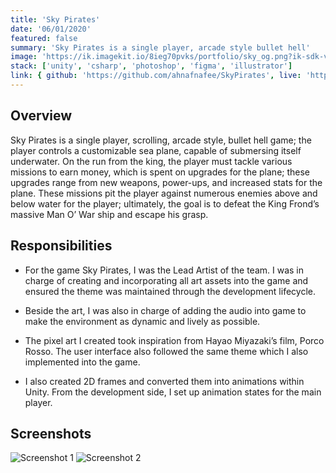 ```yaml
---
title: 'Sky Pirates'
date: '06/01/2020'
featured: false
summary: 'Sky Pirates is a single player, arcade style bullet hell'
image: 'https://ik.imagekit.io/8ieg70pvks/portfolio/sky_og.png?ik-sdk-version=javascript-1.4.3&updatedAt=1670981729993'
stack: ['unity', 'csharp', 'photoshop', 'figma', 'illustrator']
link: { github: 'https://github.com/ahnafnafee/SkyPirates', live: 'https://ahnafnafee.itch.io/sky-pirates' }
---
```


## Overview

Sky Pirates is a single player, scrolling, arcade style, bullet hell game; the player controls a customizable
sea plane, capable of submersing itself underwater. On the run from the king, the player must tackle various
missions to earn money, which is spent on upgrades for the plane; these upgrades range from new weapons, power-ups,
and increased stats for the plane. These missions pit the player against numerous enemies above and below water
for the player; ultimately, the goal is to defeat the King Frond’s massive Man O’ War ship and escape his grasp.

## Responsibilities

- For the game Sky Pirates, I was the Lead Artist of the team. I was in charge of creating and incorporating all
  art assets into the game and ensured the theme was maintained through the development lifecycle.

- Beside the art, I was also in charge of adding the audio into game to make the environment as dynamic and
  lively as possible.

- The pixel art I created took inspiration from Hayao Miyazaki’s film, Porco Rosso. The user interface also followed
  the same theme which I also implemented into the game.

- I also created 2D frames and converted them into animations within Unity. From the development side, I set up
  animation states for the main player.

## Screenshots

![Screenshot 1](https://ik.imagekit.io/8ieg70pvks/portfolio/sky_ss_01.png?ik-sdk-version=javascript-1.4.3)
![Screenshot 2](https://ik.imagekit.io/8ieg70pvks/portfolio/sky_ss_02.png?ik-sdk-version=javascript-1.4.3)
